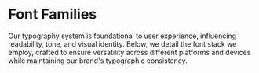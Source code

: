 
<Meta title="Tokens/Fonts" />

# Font Families

Our typography system is foundational to user experience, influencing readability, tone, and visual identity. Below, we detail the font stack we employ, crafted to ensure versatility across different platforms and devices while maintaining our brand's typographic consistency.

<TokensGrid tokens={fonts}/>
